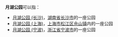 '''月湖公园'''可以指：
* [[月湖公园_(长沙)|月湖公园 (长沙)]]，[[湖南省|湖南省]][[长沙市|长沙市]]的一座公园
* [[上海月湖雕塑公园|月湖公园 (上海)]]，[[上海市|上海市]][[松江区|松江区]][[佘山镇|佘山镇]]内的一座公园
* [[月湖公园_(宁波)|月湖公园 (宁波)]]，[[浙江省|浙江省]][[宁波市|宁波市]]的一座公园

{{disambig|Y|Cat=四字消歧义}}